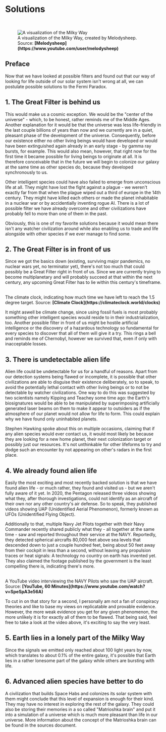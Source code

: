 
# Solutions

<br/>
<figure>
<Image src={require(".//../../../../resources/images/milkyway.png")} alt="A visualization of the Milky Way" />
<figcaption style={{ color: "rgb(156, 156, 156)", fontSize: "14px", marginTop: "2px" }}>A visualization of the Milky Way, created by Melodysheep. Source: <strong>[Melodysheep](https://www.youtube.com/user/melodysheep)</strong></figcaption>
</figure>

## Preface

Now that we have looked at possible filters and found out that our way of looking for life outside of our solar system isn't wrong at all, we can postulate possible solutions to the Fermi Paradox.

## 1. The Great Filter is behind us
This would make us a cosmic exception. We would be the "center of the universe" - which, to be honest, rather reminds me of the Middle Ages. Another explanation for it would be that the universe was less life-friendly in the last couple billions of years than now and we currently are in a quiet, pleasant phase of the development of the universe. Consequently, before our existence either no other living beings would have developed or would have been extinguished again already in an early stage - by gamma ray bursts, for example. This would also mean, however, that right now for the first time it became possible for living beings to originate at all. It is therefore conceivable that in the future we will begin to colonize our galaxy at the same time as other species do, because they developed synchronously to us. 

Other intelligent species could have also failed to emerge from unconscious life at all. They might have lost the fight against a plague - we weren't exactly far from that when the plague wiped out a third of europe in the 14th century. They might have killed each others or made the planet inhabitable in a nuclear war or by accidentially inventing rogue AI. There is a lot of possible filter we have already overcome and other civilizations have probably fell to more than one of them in the past.

Obviously, this is one of my favorite solutions because it would mean there isn't any watcher civilization around while also enabling us to trade and life alongside with other species if we ever manage to find some.

## 2. The Great Filter is in front of us
Since we got the basics down (existing, surviving major pandemics, no nuclear wars yet, no terminator yet), there's not too much that could possibly be a Great Filter right in front of us. Since we are currently trying to become multiplanetary and will probably succeed at that within the next century, any upcoming Great Filter has to lie within this century's timeframe. 

<br />
<ClimateClock />
<figcaption style={{ color: "rgb(156, 156, 156)", fontSize: "14px", marginTop: "2px" }}>The climate clock, indicating how much time we have left to reach the 1.5 degree target. Source: <strong>[Climate Clock](https://climateclock.world/clocks)</strong></figcaption>

It might aswell be climate change, since using fossil fuels is most probably something other intelligent species would reside to in their industrialization, too. Another possible filter in front of us might be hostile artificial intelligence or the discovery of a hazardous technology so fundamental for every species to discover that all of them will give it a try. This rings a bell and reminds me of Chernobyl, however we survived that, even if only with inacceptable losses.

## 3. There is undetectable alien life
Alien life could be undetectable for us for a handful of reasons. Apart from our detection systems being flawed or incomplete, it is possible that other civilizations are able to disguise their existence deliberately, so to speak, to avoid the potentially lethal contact with other living beings or to not be detectable by watcher civilizations. One way to do this was suggested by two scientists namely Kipping and Teachey some time ago: the Earth's biosignatures would be able to be manipulated by superimposing artificially generated laser beams on them to make it appear to outsiders as if the atmosphere of our planet would not allow for life to form. This could explain why we have found only uninhabited planets.

Stephen Hawking spoke about this on multiple occasions, claiming that if any alien species would ever contact us, it would most likely be because they are looking for a new home planet, their next colonization target or possibly just our resources. It's not unthinkable for other lifeforms to try and dodge such an encounter by not appearing on other's radars in the first place.

## 4. We already found alien life
Easily the most exciting and most recently backed solution is that we have found alien life - or much rather, they found and visited us - but we aren't fully aware of it yet. In 2020, the Pentagon released three videos showing what they, after thorough investigations, could not identify as an aircraft of their own nor any other country's air defense. So to speak, they published videos showing UAP (Unidentified Aerial Phenomenon), formerly known as UFOs (Unidentified Flying Object). 

Additionally to that, multiple Navy Jet Pilots together with their Navy Commander recently shared publicly what they - all together at the same time - saw and reported throughout their service at the NAVY. Reportedly, they detected spherical aircrafts 80,000 feet above sea levels that descended down to just a couple hundred feet, being about 50 feet away from their cockpit in less than a second, without leaving any propulsion traces or heat signals: A technology no country on earth has invented yet. They also claimed the footage published by the government is the least compelling there is, indicating there's more. 

<br />
<YoutubeEmbed embedId="ZBtMbBPzqHY" />
<figcaption style={{ color: "rgb(156, 156, 156)", fontSize: "14px", marginTop: "2px" }}>A YouTube video interviewing the NAVY Pilots who saw the UAP aircraft. Source: <strong>[YouTube, 60 Minutes](https://www.youtube.com/watch?v=SpeSpA3e56A)</strong></figcaption>

To cut in on that story for a second, I personally am not a fan of conspiracy theories and like to base my views on replicatable and provable evidence. However, the more weak evidence you get for any given phenomenon, the more unlikely it is for exactly all of them to be flawed. That being said, feel free to take a look at the video above, it's exciting to say the very least.

## 5. Earth lies in a lonely part of the Milky Way
Since the signals we emitted only reached about 100 light years by now, which translates to about 0.1% of the entire galaxy, it's possible that Earth lies in a rather lonesome part of the galaxy while others are bursting with life.

## 6. Advanced alien species have better to do
A civilization that builds Space Habs and colonizes its solar system with them might conclude that this level of expansion is enough for their kind. They may have no interest in exploring the rest of the galaxy. They could also be storing their memories in a so called "Matrioshka brain" and put it into a simulation of a universe which is much more pleasant than life in our universe. More information about the concept of the Matrioshka brain can be found in the sources document.
